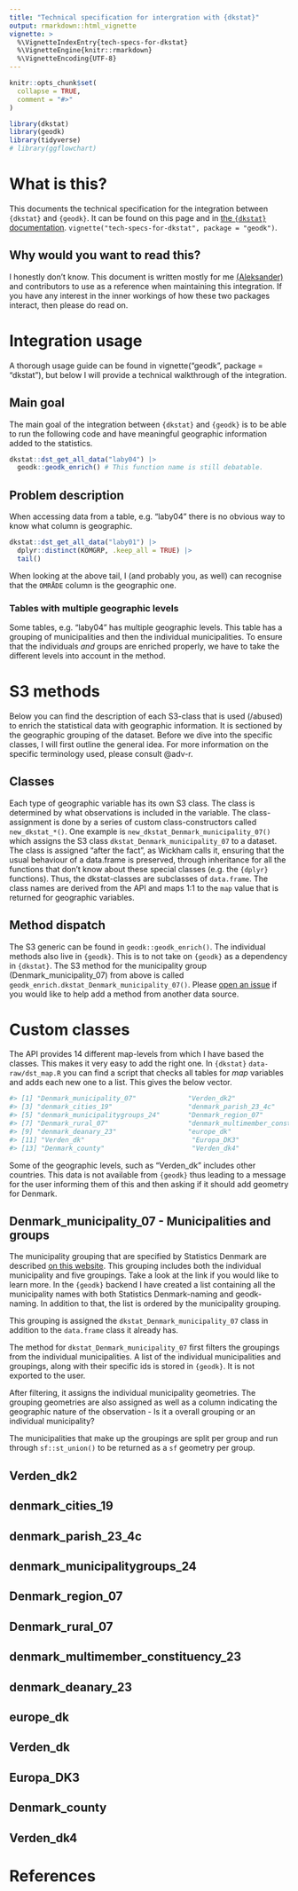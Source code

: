 ```yaml
---
title: "Technical specification for intergration with {dkstat}"
output: rmarkdown::html_vignette
vignette: >
  %\VignetteIndexEntry{tech-specs-for-dkstat}
  %\VignetteEngine{knitr::rmarkdown}
  %\VignetteEncoding{UTF-8}
---
```


```r
knitr::opts_chunk$set(
  collapse = TRUE,
  comment = "#>"
)
```

```r
library(dkstat)
library(geodk)
library(tidyverse)
# library(ggflowchart)
```

# What is this?

This documents the technical specification for the integration between `{dkstat}` and `{geodk}`. It can be found on this page and in [the `{dkstat}` documentation](https://ropengov.github.io/dkstat/articles/tech-specs-for-geodk.html). `vignette("tech-specs-for-dkstat", package = "geodk")`.

## Why would you want to read this? 

I honestly don't know. This document is written mostly for me [(Aleksander)](https://aleksanderbl.dk) and contributors to use as a reference when maintaining this integration. If you have any interest in the inner workings of how these two packages interact, then please do read on.

# Integration usage

A thorough usage guide can be found in vignette("geodk", package = "dkstat"), but below I will provide a technical walkthrough of the integration.

## Main goal

The main goal of the integration between `{dkstat}` and `{geodk}` is to be able to run the following code and have meaningful geographic information added to the statistics.

```r
dkstat::dst_get_all_data("laby04") |> 
  geodk::geodk_enrich() # This function name is still debatable.
```

## Problem description

When accessing data from a table, e.g. "laby04" there is no obvious way to know what column is geographic.

```r
dkstat::dst_get_all_data("laby01") |> 
  dplyr::distinct(KOMGRP, .keep_all = TRUE) |> 
  tail()
```

When looking at the above tail, I (and probably you, as well) can recognise that the `OMRÅDE` column is the geographic one.

### Tables with multiple geographic levels

Some tables, e.g. "laby04" has multiple geographic levels. This table has a grouping of municipalities and then the individual municipalities. To ensure that the individuals *and* groups are enriched properly, we have to take the different levels into account in the method.

# S3 methods

Below you can find the description of each S3-class that is used (/abused) to enrich the statistical data with geographic information. It is sectioned by the geographic grouping of the dataset. Before we dive into the specific classes, I will first outline the general idea. For more information on the specific terminology used, please consult @adv-r.

## Classes

Each type of geographic variable has its own S3 class. The class is determined by what observations is included in the variable. The class-assignment is done by a series of custom class-constructors called `new_dkstat_*()`. One example is `new_dkstat_Denmark_municipality_07()` which assigns the S3 class `dkstat_Denmark_municipality_07` to a dataset. The class is assigned "after the fact", as Wickham calls it, ensuring that the usual behaviour of a data.frame is preserved, through inheritance for all the functions that don't know about these special classes (e.g. the `{dplyr}` functions). Thus, the dkstat-classes are subclasses of `data.frame`. The class names are derived from the API and maps 1:1 to the `map` value that is returned for geographic variables.

## Method dispatch

The S3 generic can be found in `geodk::geodk_enrich()`. The individual methods also live in `{geodk}`. This is to not take on `{geodk}` as a dependency in `{dkstat}`. The S3 method for the municipality group (Denmark_municipality_07) from above is called `geodk_enrich.dkstat_Denmark_municipality_07()`. Please [open an issue](https://github.com/rOpenGov/geodk/issues) if you would like to help add a method from another data source.

# Custom classes

The API provides 14 different map-levels from which I have based the classes. This makes it very easy to add the right one. In `{dkstat}` `data-raw/dst_map.R` you can find a script that checks all tables for *map* variables and adds each new one to a list. This gives the below vector.

```r
#> [1] "Denmark_municipality_07"             "Verden_dk2"                         
#> [3] "denmark_cities_19"                   "denmark_parish_23_4c"               
#> [5] "denmark_municipalitygroups_24"       "Denmark_region_07"                  
#> [7] "Denmark_rural_07"                    "denmark_multimember_constituency_23"
#> [9] "denmark_deanary_23"                  "europe_dk"                          
#> [11] "Verden_dk"                           "Europa_DK3"                         
#> [13] "Denmark_county"                      "Verden_dk4"          
```

Some of the geographic levels, such as "Verden_dk" includes other countries. This data is not available from `{geodk}` thus leading to a message for the user informing them of this and then asking if it should add geometry for Denmark.

## Denmark_municipality_07 - Municipalities and groups

The municipality grouping that are specified by Statistics Denmark are described [on this website](https://www.dst.dk/da/Statistik/dokumentation/nomenklaturer/kommunegrupper). This grouping includes both the individual municipality and five groupings. Take a look at the link if you would like to learn more. In the `{geodk}` backend I have created a list containing all the municipality names with both Statistics Denmark-naming and geodk-naming. In addition to that, the list is ordered by the municipality grouping.

This grouping is assigned the `dkstat_Denmark_municipality_07` class in addition to the `data.frame` class it already has.

The method for `dkstat_Denmark_municipality_07` first filters the groupings from the individual municipalities. A list of the individual municipalities and groupings, along with their specific ids is stored in `{geodk}`. It is not exported to the user.

After filtering, it assigns the individual municipality geometries. The grouping geometries are also assigned as well as a column indicating the geographic nature of the observation - Is it a overall grouping or an individual municipality? 

The municipalities that make up the groupings are split per group and run through `sf::st_union()` to be returned as a `sf` geometry per group.

## Verden_dk2


## denmark_cities_19


## denmark_parish_23_4c


## denmark_municipalitygroups_24


## Denmark_region_07


## Denmark_rural_07


## denmark_multimember_constituency_23


## denmark_deanary_23


## europe_dk


## Verden_dk


## Europa_DK3


## Denmark_county


## Verden_dk4

# References













